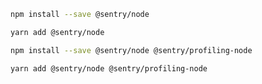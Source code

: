 <OnboardingOption optionId="profiling" hideForThisOption>

```bash {tabTitle:npm}
npm install --save @sentry/node
```

```bash {tabTitle:Yarn}
yarn add @sentry/node
```

</OnboardingOption>

<OnboardingOption optionId="profiling">

```bash {tabTitle:npm}
npm install --save @sentry/node @sentry/profiling-node
```

```bash {tabTitle:Yarn}
yarn add @sentry/node @sentry/profiling-node
```

</OnboardingOption>
